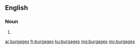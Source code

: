 ==English==

===Noun===
{{head|en}}

# {{plural of|burgage}}

[[ar:burgages]]
[[fr:burgages]]
[[ku:burgages]]
[[mg:burgages]]
[[my:burgages]]